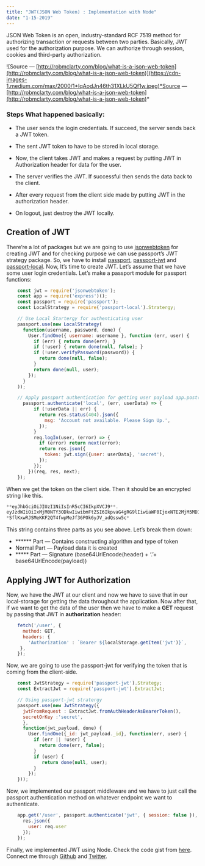 ```yaml
---
title: "JWT(JSON Web Token) : Implementation with Node"
date: "1-15-2019"
---
```


JSON Web Token is an open, industry-standard RCF 7519 method for authorizing transaction or requests between two parties. Basically, JWT used for the authorization purpose. We can authorize through session, cookies and third-party authorization.

![Source — [http://robmclarty.com/blog/what-is-a-json-web-token](http://robmclarty.com/blog/what-is-a-json-web-token)](https://cdn-images-1.medium.com/max/2000/1*IqAodJn46th31XLkU5Qf1w.jpeg)*Source — [http://robmclarty.com/blog/what-is-a-json-web-token](http://robmclarty.com/blog/what-is-a-json-web-token)*

### Steps What happened basically:

* The user sends the login credentials. If succeed, the server sends back a JWT token.

* The sent JWT token to have to be stored in local storage.

* Now, the client takes JWT and makes a request by putting JWT in Authorization header for data for the user.

* The server verifies the JWT. If successful then sends the data back to the client.

* After every request from the client side made by putting JWT in the authorization header.

* On logout, just destroy the JWT locally.

## Creation of JWT

There’re a lot of packages but we are going to use [jsonwebtoken](https://www.npmjs.com/package/jsonwebtoken) for creating JWT and for checking purpose we can use passport’s JWT strategy package.
So, we have to install [passport](https://www.npmjs.com/package/passport), [passport-jwt](https://www.npmjs.com/package/passport-jwt) and [passport-local](https://www.npmjs.com/package/passport-local).
Now, It’s time to create JWT. Let’s assume that we have some user login credentials.
Let’s make a passport module for passport functions:

```js
    const jwt = require('jsonwebtoken');
    const app = require('express')();
    const passport = require('passport');
    const LocalStrategy = require('passport-local').Stratergy;

    // Use Local Startergy for authenticating user 
    passport.use(new LocalStrategy(
      function(username, password, done) {
        User.findOne({ username: username }, function (err, user) {
          if (err) { return done(err); }
          if (!user) { return done(null, false); }
          if (!user.verifyPassword(password)) {
            return done(null, false);
          }
          return done(null, user);
        });
      }
    ));

    // Apply passport authentication for getting user payload app.post('/login', (req, res, next) => {
      passport.authenticate('local', (err, userData) => {
          if (!userData || err) {
            return res.status(404).json({
              msg: 'Account not available. Please Sign Up.',
            });
          }
          req.logIn(user, (error) => {
            if (error) return next(error);
            return res.json({
              token: jwt.sign({user: userData}, 'secret'),
            });
          });
        })(req, res, next);
    });
```

When we get the token on the client side. Then it should be an encrypted string like this.

```js
**eyJhbGciOiJIUzI1NiIsInR5cCI6IkpXVCJ9**.
eyJzdWIiOiIxMjM0NTY3ODkwIiwibmFtZSI6IkpvaG4gRG9lIiwiaWF0IjoxNTE2MjM5MDIyfQ.
*SflKxwRJSMeKKF2QT4fwpMeJf36POk6yJV_adQssw5c*
```
This string contains three parts as you see above. Let’s break them down:
* ****** Part — Contains constructing algorithm and type of token
* Normal Part — Payload data it is created
* ***** Part — Signature (base64UrlEncode(header) + ‘.’+
 base64UrlEncode(payload))

## Applying JWT for Authorization

Now, we have the JWT at our client and now we have to save that in our local-storage for getting the data throughout the application. 
Now after that, if we want to get the data of the user then we have to make a **GET** request by passing that JWT in **authorization** header:

```js
    fetch('/user', {
      method: GET,
      headers: {
        'Authorization' : `Bearer ${localStorage.getItem('jwt')}`,
     },
    });
```

Now, we are going to use the passport-jwt for verifying the token that is coming from the client-side.

```js
    const JwtStrategy = require('passport-jwt').Strategy;
    const ExtractJwt = require('passport-jwt').ExtractJwt;

    // Using passport-jwt stratergy
    passport.use(new JwtStrategy({
      jwtFromRequest : ExtractJwt.fromAuthHeaderAsBearerToken(),
      secretOrKey :'secret',
      },
      function(jwt_payload, done) {
        User.findOne({_id: jwt_payload._id}, function(err, user) {
          if (err || !user) {
            return done(err, false);
          }
          if (user) {
             return done(null, user);
          }
        });
    }));
```

Now, we implemented our passport middleware and we have to just call the passport authentication method on whatever endpoint we want to authenticate.

```js
    app.get('/user', passport.authenticate('jwt', { session: false }), (req, res) => {
      res.json({
        user: req.user
      });
    });
```

Finally, we implemented JWT using Node.
Check the code gist from [here](https://gist.github.com/praveen-me/a10e0032b4b2331cc7df4302931b8f41).
Connect me through [Github](https://github.com/praveen-me) and [Twitter](https://twitter.com/am_pra_veen).
